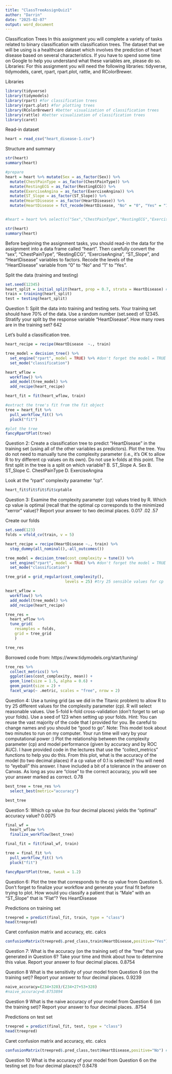 ---
title: "ClassTreeAssignQuiz1"
author: "Darrin"
date: "2025-02-07"
output: word_document
---

Classification Trees
In this assignment you will complete a variety of tasks related to binary classification with classification trees.
The dataset that we will be using is a healthcare dataset which involves the prediction of heart disease based
on several characteristics. If you have to spend some time on Google to help you understand what these
variables are, please do so.
Libraries: For this assignment you will need the following libraries: tidyverse, tidymodels, caret, rpart,
rpart.plot, rattle, and RColorBrewer.

Libraries  
```{r}
library(tidyverse)
library(tidymodels)
library(rpart) #for classification trees
library(rpart.plot) #for plotting trees
library(RColorBrewer) #better visualization of classification trees
library(rattle) #better visualization of classification trees
library(caret)
```

Read-in dataset  
```{r}
heart = read_csv("heart_disease-1.csv")
```
Structure and summary
```{r}
str(heart)
summary(heart)
```

```{r}
#prepare
heart = heart %>% mutate(Sex = as_factor(Sex)) %>%
  mutate(ChestPainType = as_factor(ChestPainType)) %>% 
  mutate(RestingECG = as_factor(RestingECG)) %>% 
  mutate(ExerciseAngina = as_factor(ExerciseAngina)) %>% 
  mutate(ST_Slope = as_factor(ST_Slope)) %>%
  mutate(HeartDisease = as_factor(HeartDisease)) %>% 
  mutate(HeartDisease = fct_recode(HeartDisease, "No" = "0", "Yes" = "1" )) 


#heart = heart %>% select(c("Sex","ChestPainType","RestingECG","ExerciseAngina","ST_Slope","HeartDisease"))
```
```{r}
str(heart)
summary(heart)
```

Before beginning the assignment tasks, you should read-in the data for the assignment into a data frame
called “heart”.
Then carefully convert the “sex”, “ChestPainType”, “RestingECG”, “ExerciseAngina”, “ST_Slope”, and
“HeartDisease” variables to factors. Recode the levels of the “HeartDisease” variable from “0” to “No” and “1”
to “Yes”.

Split the data (training and testing)  
```{r}
set.seed(12345)
heart_split = initial_split(heart, prop = 0.7, strata = HeartDisease) #70% in training
train = training(heart_split)
test = testing(heart_split)
```
Question 1: Split the data into training and testing sets. Your training set should have 70% of the data.
Use a random number (set.seed) of 12345. Stratify your split by the response variable “HeartDisease”.
How many rows are in the training set? 642

Let's build a classification tree.  
```{r}
heart_recipe = recipe(HeartDisease  ~., train)

tree_model = decision_tree() %>% 
  set_engine("rpart", model = TRUE) %>% #don't forget the model = TRUE flag
  set_mode("classification")

heart_wflow = 
  workflow() %>% 
  add_model(tree_model) %>% 
  add_recipe(heart_recipe)

heart_fit = fit(heart_wflow, train)
```

```{r}
#extract the tree's fit from the fit object
tree = heart_fit %>% 
  pull_workflow_fit() %>% 
  pluck("fit")

#plot the tree
fancyRpartPlot(tree)
```
Question 2: Create a classification tree to predict “HeartDisease” in the training set (using all of the other
variables as predictors). Plot the tree. You do not need to manually tune the complexity parameter (i.e., it’s
OK to allow R to try different cp values on its own). Do not use k-folds at this point.
The first split in the tree is a split on which variable? B. ST_Slope
A. Sex
B. ST_Slope
C. ChestPainType
D. ExerciseAngina

Look at the "rpart" complexity parameter "cp".    
```{r}
heart_fit$fit$fit$fit$cptable
```
Question 3: Examine the complexity parameter (cp) values tried by R.
Which cp value is optimal (recall that the optimal cp corresponds to the minimized “xerror” value)? Report
your answer to two decimal places. 0.017  .02   .57

Create our folds  
```{r}
set.seed(123)
folds = vfold_cv(train, v = 5)
```

```{r}
heart_recipe = recipe(HeartDisease ~., train) %>%
  step_dummy(all_nominal(),-all_outcomes())

tree_model = decision_tree(cost_complexity = tune()) %>% 
  set_engine("rpart", model = TRUE) %>% #don't forget the model = TRUE flag
  set_mode("classification")

tree_grid = grid_regular(cost_complexity(),
                          levels = 25) #try 25 sensible values for cp

heart_wflow = 
  workflow() %>% 
  add_model(tree_model) %>% 
  add_recipe(heart_recipe)

tree_res = 
  heart_wflow %>% 
  tune_grid(
    resamples = folds,
    grid = tree_grid
    )

tree_res
```
Borrowed code from: https://www.tidymodels.org/start/tuning/
```{r}
tree_res %>%
  collect_metrics() %>%
  ggplot(aes(cost_complexity, mean)) +
  geom_line(size = 1.5, alpha = 0.6) +
  geom_point(size = 2) +
  facet_wrap(~ .metric, scales = "free", nrow = 2) 
```
Question 4: Use a tuning grid (as we did in the Titanic problem) to allow R to try 25 different values for
the complexity parameter (cp). R will select reasonable values. Use 5-fold k-fold cross-validation (don’t forget
to set up your folds). Use a seed of 123 when setting up your folds.
Hint: You can reuse the vast majority of the code that I provided for you. Be careful to change names and
you should be “good to go”. Note: This model took about two minutes to run on my computer. Your run
time will vary by your computational power :) Plot the relationship between the complexity parameter (cp)
and model performance (given by accuracy and by ROC AUC). I have provided code in the lectures that
use the “collect_metrics” functions to help you do this.
From this plot, what is the accuracy of the model (to two decimal places) if a cp value of 0.1 is selected? You
will need to “eyeball” this answer. I have included a bit of a tolerance in the answer on Canvas. As long as
you are “close” to the correct accuracy, you will see your answer marked as correct. 0.78

```{r}
best_tree = tree_res %>%
  select_best(metric="accuracy")

best_tree
```
Question 5: Which cp value (to four decimal places) yields the “optimal” accuracy value? 0.0075

```{r}
final_wf = 
  heart_wflow %>% 
  finalize_workflow(best_tree)
```

```{r}
final_fit = fit(final_wf, train)

tree = final_fit %>% 
  pull_workflow_fit() %>% 
  pluck("fit")

fancyRpartPlot(tree, tweak = 1.2) 

```
Question 6: Plot the tree that corresponds to the cp value from Question 5. Don’t forget to finalize your
workflow and generate your final fit before trying to plot.
How would you classify a patient that is “Male” with an “ST_Slope” that is “Flat”? Yes HeartDisease

Predictions on training set  
```{r}
treepred = predict(final_fit, train, type = "class")
head(treepred)
```

Caret confusion matrix and accuracy, etc. calcs  
```{r}
confusionMatrix(treepred$.pred_class,train$HeartDisease,positive="Yes") #predictions first then actual
```
Question 7: What is the accuracy (on the training set) of the “tree” that you generated in Question 6?
Take your time and think about how to determine this value. Report your answer to four decimal places.  0.8754

Question 8 What is the sensitivity of your model from Question 6 (on the training set)? Report your answer
to four decimal places.  0.9239 

```{r}
naive_accuracy=(234+328)/(234+27+53+328)
#naive_accuracy=0.8753894
```
Question 9 What is the naive accuracy of your model from Question 6 (on the training set)? Report your
answer to four decimal places.  .8754

Predictions on test set  
```{r}
treepred = predict(final_fit, test, type = "class")
head(treepred)
```

Caret confusion matrix and accuracy, etc. calcs  
```{r}
confusionMatrix(treepred$.pred_class,test$HeartDisease,positive="No") #predictions first then actual
```
Question 10 What is the accuracy of your model from Question 6 on the testing set (to four decimal places)? 0.8478